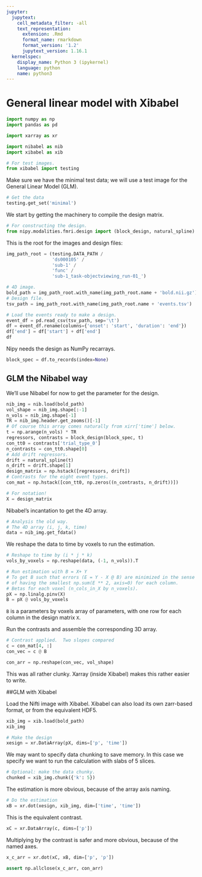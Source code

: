 ```yaml
---
jupyter:
  jupytext:
    cell_metadata_filter: -all
    text_representation:
      extension: .Rmd
      format_name: rmarkdown
      format_version: '1.2'
      jupytext_version: 1.16.1
  kernelspec:
    display_name: Python 3 (ipykernel)
    language: python
    name: python3
---
```


# General linear model with Xibabel


```python
import numpy as np
import pandas as pd

import xarray as xr

import nibabel as nib
import xibabel as xib

# For test images.
from xibabel import testing
```

Make sure we have the minimal test data; we will use a test image for the
General Linear Model (GLM).

```python
# Get the data
testing.get_set('minimal')
```

We start by getting the machinery to compile the design matrix.

```python
# For constructing the design.
from nipy.modalities.fmri.design import (block_design, natural_spline)
```

This is the root for the images and design files:

```python
img_path_root = (testing.DATA_PATH /
                 'ds000105' /
                 'sub-1' /
                 'func' /
                 'sub-1_task-objectviewing_run-01_')
```

```python
# 4D image.
bold_path = img_path_root.with_name(img_path_root.name + 'bold.nii.gz')
# Design file.
tsv_path = img_path_root.with_name(img_path_root.name + 'events.tsv')
```

```python
# Load the events ready to make a design.
event_df = pd.read_csv(tsv_path, sep='\t')
df = event_df.rename(columns={'onset': 'start', 'duration': 'end'})
df['end'] = df['start'] + df['end']
df
```

Nipy needs the design as NumPy recarrays.

```python
block_spec = df.to_records(index=None)
```

## GLM the Nibabel way

We'll use Nibabel for now to get the parameter for the design.

```python
nib_img = nib.load(bold_path)
vol_shape = nib_img.shape[:-1]
n_vols = nib_img.shape[-1]
TR = nib_img.header.get_zooms()[-1]
# Of course this array comes naturally from xirr['time'] below.
t = np.arange(n_vols) * TR
regressors, contrasts = block_design(block_spec, t)
con_tt0 = contrasts['trial_type_0']
n_contrasts = con_tt0.shape[0]
# Add drift regressors.
drift = natural_spline(t)
n_drift = drift.shape[1]
design_matrix = np.hstack([regressors, drift])
# Contrasts for the eight event types.
con_mat = np.hstack([con_tt0, np.zeros((n_contrasts, n_drift))])
```

```python
# For notation!
X = design_matrix
```

Nibabel's incantation to get the 4D array.

```python
# Analysis the old way.
# The 4D array (i, j, k, time)
data = nib_img.get_fdata()
```

We reshape the data to time by voxels to run the estimation.

```python
# Reshape to time by (i * j * k)
vols_by_voxels = np.reshape(data, (-1, n_vols)).T
```

```python
# Run estimation with B = X+ Y
# To get B such that errors (E = Y - X @ B) are minimized in the sense
# of having the smallest np.sum(E ** 2, axis=0) for each column.
# Betas for each voxel (n_cols_in_X by n_voxels).
pX = np.linalg.pinv(X)
B = pX @ vols_by_voxels
```

`B` is a parameters by voxels array of parameters, with one row for each column in the design matrix `X`.

Run the contrasts and assemble the corresponding 3D array.

```python
# Contrast applied.  Two slopes compared
c = con_mat[4, :]
con_vec = c @ B
```

```python
con_arr = np.reshape(con_vec, vol_shape)
```

This was all rather clunky.  Xarray (inside Xibabel) makes this rather easier to write.

##GLM with Xibabel

Load the Nifti image with Xibabel.  Xibabel can also load its own zarr-based format, or from the equivalent HDF5.

```python
xib_img = xib.load(bold_path)
xib_img
```

```python
# Make the design
xesign = xr.DataArray(pX, dims=['p', 'time'])
```

We may want to specify data chunking to save memory.  In this case we specify we want to run the calculation with slabs of 5 slices.

```python
# Optional: make the data chunky.
chunked = xib_img.chunk({'k': 5})
```

The estimation is more obvious, because of the array axis naming.

```python
# Do the estimation
xB = xr.dot(xesign, xib_img, dim=['time', 'time'])
```

This is the equivalent contrast.

```python
xC = xr.DataArray(c, dims=['p'])
```

Multiplying by the contrast is safer and more obvious, because of the named
axes.

```python
x_c_arr = xr.dot(xC, xB, dim=['p', 'p'])
```

```python
assert np.allclose(x_c_arr, con_arr)
```
